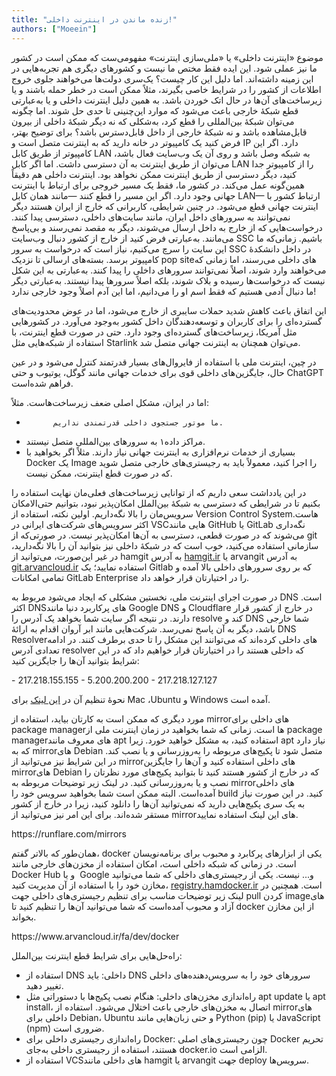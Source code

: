 ```yaml
---
title: "زنده ماندن در اینترنت داخلی!"
authors: ["Moeein"]
---
```

موضوع «اینترنت داخلی» یا «ملی‌سازی اینترنت» مفهومی‌ست که ممکن است در کشور ما نیز عملی شود. این ایده فقط مختص ما نیست و کشورهای دیگری هم تجربه‌هایی در این زمینه داشته‌اند. اما دلیل این کار چیست؟
یک‌سری دولت‌ها می‌خواهند جلوی خروج اطلاعات از کشور را در شرایط خاصی بگیرند، مثلاً ممکن است در خطر حمله باشند و یا زیرساخت‌های آن‌ها در حال اتک خوردن باشد. به همین دلیل اینترنت داخلی و یا به‌عبارتی قطع شبکۀ خارجی باعث می‌شود که موارد این‌چنینی تا حدی حل شوند. اما چگونه می‌توان شبکۀ بین‌المللی را قطع کرد، به‌شکلی که نه دیگر شبکۀ داخلی از بیرون قابل‌مشاهده باشد و نه شبکۀ خارجی از داخل قابل‌دسترس باشد؟
برای توضیح بهتر، فرض کنید یک کامپیوتر در خانه دارید که به اینترنت متصل است و IP دارد. اگر این کامپیوتر از طریق کابل LAN به شبکه وصل باشد و روی آن یک وب‌سایت فعال باشد، می‌توان از طریق اینترنت به آن دسترسی داشت. اما اگر کابل LAN را از کامپیوتر جدا کنید، دیگر دسترسی از طریق اینترنت ممکن نخواهد بود. اینترنت داخلی هم دقیقاً همین‌گونه عمل می‌کند.
در کشور ما، فقط یک مسیر خروجی برای ارتباط با اینترنت جهانی وجود دارد. اگر این مسیر را قطع کنند —مانند همان کابل LAN— ارتباط کشور با اینترنت جهانی قطع می‌شود. در چنین شرایطی، کاربرانی که خارج از ایران هستند دیگر نمی‌توانند به سرورهای داخل ایران، مانند سایت‌های داخلی، دسترسی پیدا کنند. درخواست‌هایی که از خارج به داخل ارسال می‌شوند، دیگر به مقصد نمی‌رسند و بی‌پاسخ می‌مانند. به‌عبارتی فرض کنید از خارج از کشور دنبال وب‌سایت SSC باشیم. زمانی‌که ما این سایت را سرچ می‌کنیم، نیاز است که درخواست به سرور SSC در داخل دانشکدهٔ کامپیوتر برسد. بسته‌های ارسالی تا نزدیک pop siteهای داخلی می‌رسند، اما زمانی که می‌خواهند وارد شوند، اصلاً نمی‌توانند سرورهای داخلی را پیدا کنند. به‌عبارتی به این شکل نیست که درخواست‌ها رسیده و بلاک شوند، بلکه اصلاً سرورها پیدا نیستند. به‌عبارتی دیگر ما دنبال آدمی هستیم که فقط اسم او را می‌دانیم، اما این آدم اصلاً وجود خارجی ندارد!

این اتفاق باعث کاهش شدید حملات سایبری از خارج می‌شود، اما در عوض محدودیت‌های گسترده‌ای را برای کاربران و توسعه‌دهندگان داخل کشور به‌وجود می‌آورد. در کشورهایی مثل آمریکا، زیرساخت‌های گسترده‌ای وجود دارد. حتی در صورت قطع اینترنت، با استفاده از شبکه‌هایی مثل Starlink می‌توان همچنان به اینترنت جهانی متصل شد.

در چین، اینترنت ملی با استفاده از فایروال‌های بسیار قدرتمند کنترل می‌شود و در عین حال، جایگزین‌های داخلی قوی برای خدمات جهانی مانند گوگل، یوتیوب و حتی ChatGPT فراهم شده‌است.

اما در ایران، مشکل اصلی ضعف زیرساخت‌هاست. مثلاً:
-           ما موتور جستجوی داخلی قدرتمندی نداریم.
- مراکز داده۱ به سرورهای بین‌المللی متصل نیستند.
- بسیاری از خدمات نرم‌افزاری به اینترنت جهانی نیاز دارند. مثلاً اگر بخواهید با Docker یک Image را اجرا کنید، معمولاً باید به رجیستری‌های خارجی متصل شوید که در صورت قطع اینترنت، ممکن نیست.

در این یادداشت سعی داریم که از توانایی زیرساخت‌های فعلی‌مان نهایت استفاده را بکنیم تا در شرایطی که دسترسی به شبکۀ بین‌الملل امکان‌پذیر نبود، بتوانیم حتی‌الامکان سرویس‌مان را بالا نگه‌داریم.
اولین نکته، استفاده از Version Control Systemهاست. اکثر سرویس‌های شرکت‌های ایرانی در VSCهایی مانند GitHub یا GitLab نگه‌داری می‌‌شوند که در صورت قطعی، دسترسی به آن‌ها امکان‌پذیر نیست. در صورتی‌که از git سازمانی استفاده می‌کنید، خوب است که در شبکۀ داخلی نیز بتوانید آن را بالا نگه‌دارید، در غیر این‌صورت، می‌توانید از hamgit به آدرس [hamgit.ir](https://hamgit.ir) یا arvangit به آدرس [git.arvancloud.ir](https://git.arvancloud.ir) استفاده نمایید؛ یک Gitlab که بر روی سرورهای داخلی بالا آمده و تمامی امکانات GitLab Enterprise را در اختیارتان قرار خواهد داد.

در صورت اجرای اینترنت ملی، نخستین مشکلی که ایجاد می‌شود مربوط به DNS است. اکثر DNSهای پرکاربرد دنیا مانند Google DNS و Cloudflare در خارج از کشور قرار دارند. در نتیجه اگر سایت شما بخواهد یک آدرس را resolve کند و DNS شما خارجی باشد، دیگر به آن پاسخ نمی‌رسد. شرکت‌هایی مانند ابر آروان اقدام به ارائهٔ DNS Resolverهای داخلی کرده‌اند که می‌توانند این مشکل را تا حدی برطرف کنند. در ادامه تعدادی آدرس resolver که داخلی هستند را در اختیارتان قرار خواهیم داد که در این شرایط بتوانید آن‌ها را جایگزین کنید:

<div dir={"ltr"}>
    - 217.218.155.155
    - 5.200.200.200
    - 217.218.127.127
</div>

نحوۀ تنظیم آن در
[این لینک](https://medium.com/@ajonesb/resolving-sudden-dns-issues-on-ubuntu-a-step-by-step-guide-1f9ab1c27a32)
برای Mac ،Ubuntu و Windows آمده است.

مورد دیگری که ممکن است به کارتان بیاید، استفاده از mirrorهای داخلی برای package managerها است. زمانی که شما بخواهید در زمان اینترنت ملی از package managerهای معروف مانند apt استفاده کنید، به مشکل خواهید خورد. زیرا apt نیاز دارد که به mirrorهای Debian متصل شود تا پکیج‌های مربوطه را به‌روز‌رسانی و یا نصب کند. در این شرایط نیز می‌توانید از mirrorهای داخلی استفاده کنید و آن‌ها را جایگزین mirrorهای Debian که در خارج از کشور هستند کنید تا بتوانید پکیج‌های مورد نظرتان را نصب و یا به‌روز‌رسانی کنید. در لینک زیر توضیحات مربوطه به mirrorهای  داخلی آمده‌است. البته ممکن است شما بخواهید سرویس خود را build کنید. در این صورت نیاز به یک سری پکیج‌هایی دارید که نمی‌توانید آن‌ها را دانلود کنید، زیرا در خارج از کشور مستقر شده‌اند. برای این امر نیز می‌توانید از mirrorهای این لینک استفاده نمایید.


<div style={{textAlign: "center", margin: "0 0", fontSize: "1.1em"}}>
    https://runflare.com/mirrors
</div>

همان‌طور که بالاتر گفتم، docker یکی از ابزارهای پرکابرد و محبوب برای برنامه‌نویسان است. در زمانی که شبکه داخلی است، امکان استفاده از مخزن‌های خارجی مانند Docker Hub و یا  Google و... نیست. یکی از رجیستری‌های داخلی که شما می‌توانید مخازن خود را با استفاده از آن مدیریت کنید،
[registry.hamdocker.ir](https://registry.hamdocker.ir) است. همچنین در لینک زیر توضیحات مناسب برای تنظیم رجیستری‌های داخلی جهت pull کردن imageهای آزاد و محبوب آمده‌است که شما می‌توانید آن‌ها را تنظیم کنید تا docker از این مخازن بخواند.
<div style={{textAlign: "center", margin: "0 0", fontSize: "1.1em"}}>
    https://www.arvancloud.ir/fa/dev/docker
</div>

راه‌حل‌هایی برای شرایط قطع اینترنت بین‌الملل:

- استفاده از DNS داخلی: باید DNS سرورهای خود را به سرویس‌دهنده‌های داخلی تغییر دهید.
- راه‌اندازی مخزن‌های داخلی: هنگام نصب پکیج‌ها با دستوراتی مثل apt update یا apt install، اتصال به مخزن‌های خارجی باعث اختلال می‌شود. استفاده از mirrorهای داخلی برای Debian، Ubuntu و حتی زبان‌هایی مانند Python (pip) یا JavaScript (npm) ضروری است.
- راه‌اندازی رجیستری داخلی برای Docker: چون رجیستری‌های اصلی Docker تحریم هستند، استفاده از رجیستری داخلی به‌جای docker.io الزامی است.
- استفاده از VCSهای داخلی مانند hamgit یا arvangit جهت deploy سرویس‌ها.

